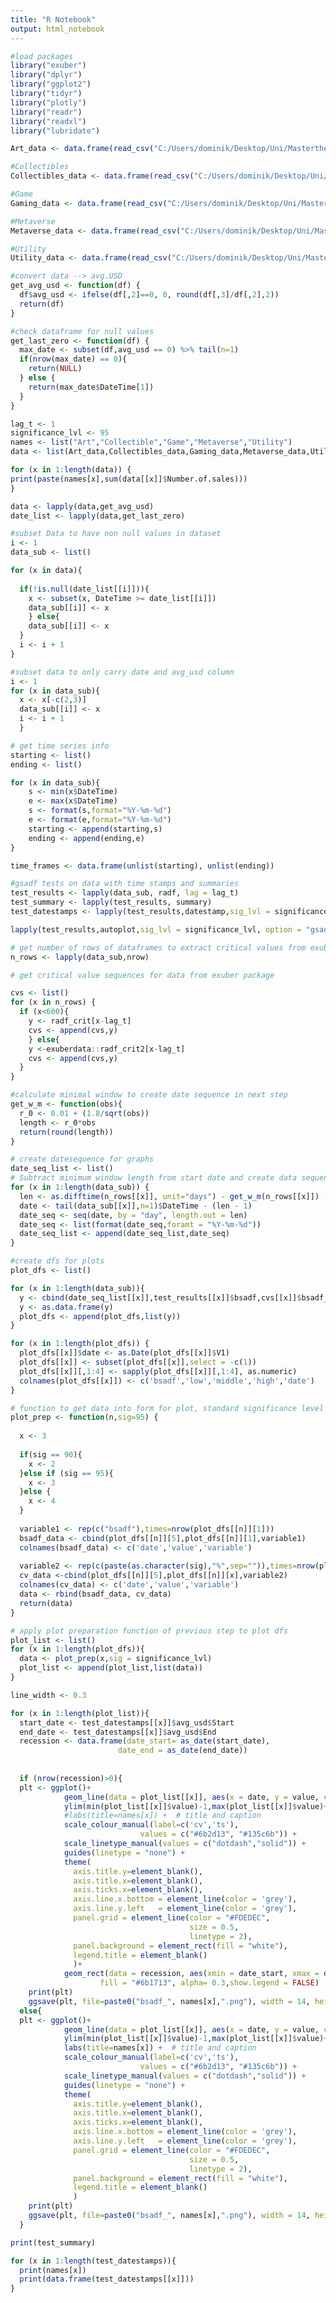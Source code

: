 ```yaml
---
title: "R Notebook"
output: html_notebook
---
```


```r
#load packages
library("exuber")
library("dplyr")
library("ggplot2")
library("tidyr")
library("plotly")
library("readr")
library("readxl")
library("lubridate")
```


```r
Art_data <- data.frame(read_csv("C:/Users/dominik/Desktop/Uni/Masterthesis/Data/Inputs/Bubble_Tests/Art/220711_art.csv"))

#Collectibles
Collectibles_data <- data.frame(read_csv("C:/Users/dominik/Desktop/Uni/Masterthesis/Data/Inputs/Bubble_Tests/Collectibles/220711_collectibles.csv")) 

#Game
Gaming_data <- data.frame(read_csv("C:/Users/dominik/Desktop/Uni/Masterthesis/Data/Inputs/Bubble_Tests/Gaming/220711_game.csv"))

#Metaverse
Metaverse_data <- data.frame(read_csv("C:/Users/dominik/Desktop/Uni/Masterthesis/Data/Inputs/Bubble_Tests/Metaverse/220711_Metaverse.csv"))

#Utility
Utility_data <- data.frame(read_csv("C:/Users/dominik/Desktop/Uni/Masterthesis/Data/Inputs/Bubble_Tests/Utility/220711_utility.csv"))
```
```r
#convert data --> avg.USD
get_avg_usd <- function(df) {
  df$avg_usd <- ifelse(df[,2]==0, 0, round(df[,3]/df[,2],2))
  return(df)
}

#check dataframe for null values
get_last_zero <- function(df) {
  max_date <- subset(df,avg_usd == 0) %>% tail(n=1)
  if(nrow(max_date) == 0){
    return(NULL)
  } else {
    return(max_date$DateTime[1])
  }
}
```

```r
lag_t <- 1
significance_lvl <- 95
names <- list("Art","Collectible","Game","Metaverse","Utility")
data <- list(Art_data,Collectibles_data,Gaming_data,Metaverse_data,Utility_data)
```

```r
for (x in 1:length(data)) {
print(paste(names[x],sum(data[[x]]$Number.of.sales)))
}
```


```r
data <- lapply(data,get_avg_usd)
date_list <- lapply(data,get_last_zero)
```



```r
#subset Data to have non null values in dataset
i <- 1
data_sub <- list()

for (x in data){
  
  if(!is.null(date_list[[i]])){
    x <- subset(x, DateTime >= date_list[[i]])
    data_sub[[i]] <- x
    } else{
    data_sub[[i]] <- x
  }
  i <- i + 1
}
```

```r
#subset data to only carry date and avg_usd column
i <- 1
for (x in data_sub){
  x <- x[-c(2,3)]
  data_sub[[i]] <- x
  i <- i + 1
  }
```

```r
# get time series info
starting <- list()
ending <- list()

for (x in data_sub){
    s <- min(x$DateTime)
    e <- max(x$DateTime)
    s <- format(s,format="%Y-%m-%d")
    e <- format(e,format="%Y-%m-%d")
    starting <- append(starting,s)
    ending <- append(ending,e)
}

time_frames <- data.frame(unlist(starting), unlist(ending))
```

```r
#gsadf tests on data with time stamps and summaries
test_results <- lapply(data_sub, radf, lag = lag_t)
test_summary <- lapply(test_results, summary)
test_datestamps <- lapply(test_results,datestamp,sig_lvl = significance_lvl, lag = lag_t, nonrejected = TRUE)
```

```r
lapply(test_results,autoplot,sig_lvl = significance_lvl, option = "gsadf", nonrejected = TRUE)
```
```r
# get number of rows of dataframes to extract critical values from exuber package
n_rows <- lapply(data_sub,nrow)
```


```r
# get critical value sequences for data from exuber package

cvs <- list()
for (x in n_rows) {
  if (x<600){
    y <- radf_crit[x-lag_t]
    cvs <- append(cvs,y)
    } else{
    y <-exuberdata::radf_crit2[x-lag_t]
    cvs <- append(cvs,y)
  }
}
```

```r
#calculate minimal window to create date sequence in next step
get_w_m <- function(obs){
  r_0 <- 0.01 + (1.8/sqrt(obs))
  length <- r_0*obs
  return(round(length))
}
```

```r
# create datesequence for graphs
date_seq_list <- list()
# Subtract minimum window length from start date and create data sequence 
for (x in 1:length(data_sub)) {
  len <- as.difftime(n_rows[[x]], unit="days") - get_w_m(n_rows[[x]]) - lag_t
  date <- tail(data_sub[[x]],n=1)$DateTime - (len - 1)
  date_seq <- seq(date, by = "day", length.out = len)
  date_seq <- list(format(date_seq,foramt = "%Y-%m-%d"))
  date_seq_list <- append(date_seq_list,date_seq)
}
```



```r
#create dfs for plots
plot_dfs <- list()

for (x in 1:length(data_sub)){
  y <- cbind(date_seq_list[[x]],test_results[[x]]$bsadf,cvs[[x]]$bsadf_cv)
  y <- as.data.frame(y)
  plot_dfs <- append(plot_dfs,list(y))
}

for (x in 1:length(plot_dfs)) {
  plot_dfs[[x]]$date <- as.Date(plot_dfs[[x]]$V1)
  plot_dfs[[x]] <- subset(plot_dfs[[x]],select = -c(1))
  plot_dfs[[x]][,1:4] <- sapply(plot_dfs[[x]][,1:4], as.numeric)
  colnames(plot_dfs[[x]]) <- c('bsadf','low','middle','high','date')
}
```
```r
# function to get data into form for plot, standard significance level to 95
plot_prep <- function(n,sig=95) {
  
  x <- 3
  
  if(sig == 90){
    x <- 2
  }else if (sig == 95){
    x <- 3
  }else {
    x <- 4
  }
  
  variable1 <- rep(c("bsadf"),times=nrow(plot_dfs[[n]][1]))
  bsadf_data <- cbind(plot_dfs[[n]][5],plot_dfs[[n]][1],variable1)
  colnames(bsadf_data) <- c('date','value','variable')
  
  variable2 <- rep(c(paste(as.character(sig),"%",sep="")),times=nrow(plot_dfs[[n]][x]))
  cv_data <-cbind(plot_dfs[[n]][5],plot_dfs[[n]][x],variable2)
  colnames(cv_data) <- c('date','value','variable')
  data <- rbind(bsadf_data, cv_data)
  return(data)
}
```

```r
# apply plot preparation function of previous step to plot dfs
plot_list <- list()
for (x in 1:length(plot_dfs)){
  data <- plot_prep(x,sig = significance_lvl)
  plot_list <- append(plot_list,list(data))
}
```


```r
line_width <- 0.3

for (x in 1:length(plot_list)){
  start_date <- test_datestamps[[x]]$avg_usd$Start
  end_date <- test_datestamps[[x]]$avg_usd$End
  recession <- data.frame(date_start= as_date(start_date),
                        date_end = as_date(end_date))
  
  
  if (nrow(recession)>0){
  plt <- ggplot()+ 
            geom_line(data = plot_list[[x]], aes(x = date, y = value, color = variable, linetype = variable), size = line_width) +
            ylim(min(plot_list[[x]]$value)-1,max(plot_list[[x]]$value)+1)+
            #labs(title=names[x]) +  # title and caption
            scale_colour_manual(label=c('cv','ts'),
                             values = c("#6b2d13", "#135c6b")) +
            scale_linetype_manual(values = c("dotdash","solid")) + 
            guides(linetype = "none") +
            theme(
              axis.title.y=element_blank(),
              axis.title.x=element_blank(),
              axis.ticks.x=element_blank(),
              axis.line.x.bottom = element_line(color = 'grey'),
              axis.line.y.left   = element_line(color = 'grey'),
              panel.grid = element_line(color = "#FDEDEC",
                                        size = 0.5,
                                        linetype = 2),
              panel.background = element_rect(fill = "white"),
              legend.title = element_blank()
              )+
            geom_rect(data = recession, aes(xmin = date_start, xmax = date_end, ymin = -Inf, ymax = Inf),
                    fill = "#6b1713", alpha= 0.3,show.legend = FALSE)
    print(plt)
    ggsave(plt, file=paste0("bsadf_", names[x],".png"), width = 14, height = 10, units = "cm")}
  else{
  plt <- ggplot()+ 
            geom_line(data = plot_list[[x]], aes(x = date, y = value, color = variable, linetype = variable), size = line_width) +
            ylim(min(plot_list[[x]]$value)-1,max(plot_list[[x]]$value)+1)+
            labs(title=names[x]) +  # title and caption
            scale_colour_manual(label=c('cv','ts'),
                             values = c("#6b2d13", "#135c6b")) +
            scale_linetype_manual(values = c("dotdash","solid")) + 
            guides(linetype = "none") +
            theme(
              axis.title.y=element_blank(),
              axis.title.x=element_blank(),
              axis.ticks.x=element_blank(),
              axis.line.x.bottom = element_line(color = 'grey'),
              axis.line.y.left   = element_line(color = 'grey'),
              panel.grid = element_line(color = "#FDEDEC",
                                        size = 0.5,
                                        linetype = 2),
              panel.background = element_rect(fill = "white"),
              legend.title = element_blank()
              )
    print(plt)
    ggsave(plt, file=paste0("bsadf_", names[x],".png"), width = 14, height = 10, units = "cm")}
  }
```

```r
print(test_summary)
```
```r
for (x in 1:length(test_datestamps)){
  print(names[x])
  print(data.frame(test_datestamps[[x]]))
}
```